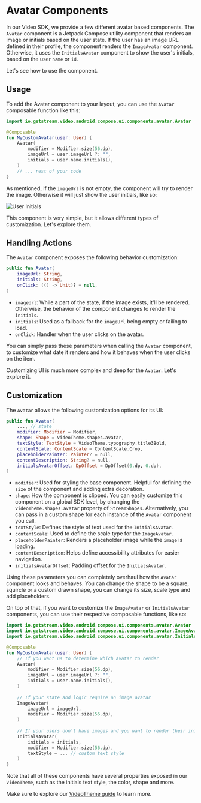 # Avatar Components

In our Video SDK, we provide a few different avatar based components. The `Avatar` component is a Jetpack Compose utility component that renders an image or initials based on the user state. If the user has an image URL defined in their profile, the component renders the `ImageAvatar` component. Otherwise, it uses the `InitialsAvatar` component to show the user's initials, based on the user `name` or `id`.

Let's see how to use the component.

## Usage

To add the Avatar component to your layout, you can use the `Avatar` composable function like this:

```kotlin
import io.getstream.video.android.compose.ui.components.avatar.Avatar

@Composable
fun MyCustomAvatar(user: User) {
    Avatar(
        modifier = Modifier.size(56.dp),
        imageUrl = user.imageUrl ?: "",
        initials = user.name.initials(),
    )
    // ... rest of your code
}
```

As mentioned, if the `imageUrl` is not empty, the component will try to render the image. Otherwise it will just show the user initials, like so:

![User Initials](https://user-images.githubusercontent.com/17215808/222449548-c28ee995-9724-4194-a358-7c447a377463.png)

This component is very simple, but it allows different types of customization. Let's explore them.

## Handling Actions

The `Avatar` component exposes the following behavior customization:

```kotlin
public fun Avatar(
    imageUrl: String,
    initials: String,
    onClick: (() -> Unit)? = null,
)
```

* `imageUrl`: While a part of the state, if the image exists, it'll be rendered. Otherwise, the behavior of the component changes to render the `initials`.
* `initials`: Used as a fallback for the `imageUrl` being empty or failing to load.
* `onClick`: Handler when the user clicks on the avatar.

You can simply pass these parameters when calling the `Avatar` component, to customize what date it renders and how it behaves when the user clicks on the item.

Customizing UI is much more complex and deep for the `Avatar`. Let's explore it.

## Customization

The `Avatar` allows the following customization options for its UI:

```kotlin
public fun Avatar(
    ..., // state
    modifier: Modifier = Modifier,
    shape: Shape = VideoTheme.shapes.avatar,
    textStyle: TextStyle = VideoTheme.typography.title3Bold,
    contentScale: ContentScale = ContentScale.Crop,
    placeholderPainter: Painter? = null,
    contentDescription: String? = null,
    initialsAvatarOffset: DpOffset = DpOffset(0.dp, 0.dp),
)
```

* `modifier`: Used for styling the base component. Helpful for defining the `size` of the component and adding extra decoration.
* `shape`: How the component is clipped. You can easily customize this component on a global SDK level, by changing the `VideoTheme.shapes.avatar` property of `StreamShapes`. Alternatively, you can pass in a custom shape for each instance of the `Avatar` component you call.
* `textStyle`: Defines the style of text used for the `InitialsAvatar`.
* `contentScale`: Used to define the scale type for the `ImageAvatar`.
* `placeholderPainter`: Renders a placeholder image while the `image` is loading.
* `contentDescription`: Helps define accessibility attributes for easier navigation.
* `initialsAvatarOffset`: Padding offset for the `InitialsAvatar`.

Using these parameters you can completely overhaul how the `Avatar` component looks and behaves. You can change the shape to be a square, squircle or a custom drawn shape, you can change its size, scale type and add placeholders.

On top of that, if you want to customize the `ImageAvatar` or `InitialsAvatar` components, you can use their respective composable functions, like so:

```kotlin
import io.getstream.video.android.compose.ui.components.avatar.Avatar
import io.getstream.video.android.compose.ui.components.avatar.ImageAvatar
import io.getstream.video.android.compose.ui.components.avatar.InitialsAvatar

@Composable
fun MyCustomAvatar(user: User) {
    // If you want us to determine which avatar to render
    Avatar(
        modifier = Modifier.size(56.dp),
        imageUrl = user.imageUrl ?: "",
        initials = user.name.initials(),
    )
    
    // If your state and logic require an image avatar
    ImageAvatar(
        imageUrl = imageUrl,
        modifier = Modifier.size(56.dp),
    )
  
    // If your users don't have images and you want to render their initials
    InitialsAvatar(
        initials = initials,
        modifier = Modifier.size(56.dp),
        textStyle = ... // custom text style
    )
}
```

Note that all of these components have several properties exposed in our `VideoTheme`, such as the initials text style, the color, shape and more.

Make sure to explore our [VideoTheme guide](../../03-general-customization/01-video-theme.mdx) to learn more.

